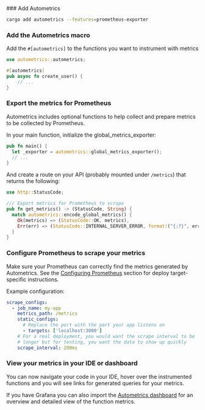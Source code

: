 

<GettingStartedSnippet lang="Rust"/>

<Steps>
### Add Autometrics

```bash copy
cargo add autometrics --features=prometheus-exporter
```

### Add the Autometrics macro

Add the `#[autometrics]` to the functions you want to instrument with metrics

```rust
use autometrics::autometrics;

#[autometrics]
pub async fn create_user() {
	// ...
}
```

### Export the metrics for Prometheus
Autometrics includes optional functions to help collect and prepare metrics to be collected by Prometheus.

In your main function, initialize the global_metrics_exporter:

```rust
pub fn main() {
  let _exporter = autometrics::global_metrics_exporter();
  // ...
}
```
And create a route on your API (probably mounted under `/metrics`) that returns the following:

```rust
use http::StatusCode;

/// Export metrics for Prometheus to scrape
pub fn get_metrics() -> (StatusCode, String) {
  match autometrics::encode_global_metrics() {
    Ok(metrics) => (StatusCode::OK, metrics),
    Err(err) => (StatusCode::INTERNAL_SERVER_ERROR, format!("{:?}", err))
  }
}
```

### Configure Prometheus to scrape your metrics

Make sure your Prometheus can correctly find the metrics generated by Autometrics. See the [Configuring Prometheus](/configuring-prometheus) section for deploy target-specific instructions. 

Example configuration:

```yaml copy
scrape_configs:
  - job_name: my-app
    metrics_path: /metrics
    static_configs:
      # Replace the port with the port your app listens on
      - targets: ['localhost:3000']
    # For a real deployment, you would want the scrape interval to be
    # longer but for testing, you want the data to show up quickly
    scrape_interval: 200ms
```


### View your metrics in your IDE or dashboard

You can now navigate your code in your IDE, hover over the instrumented functions and you will see links for generated queries for your metrics.

If you have Grafana you can also import the [Autometrics dashboard](https://github.com/autometrics-dev/autometrics-shared#dashboards) for an overview and detailed view of the function metrics.

</Steps>